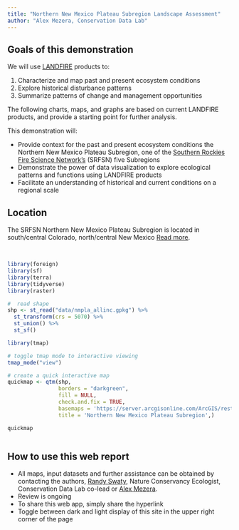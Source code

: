 ---
title: "Northern New Mexico Plateau Subregion Landscape Assessment"
author: "Alex Mezera, Conservation Data Lab"
---

## Goals of this demonstration

We will use [LANDFIRE](https://landfire.gov/){target="blank"} products to:

1. Characterize and map past and present ecosystem conditions
2. Explore historical disturbance patterns
3. Summarize patterns of change and management opportunities


The following charts, maps, and graphs are based on current LANDFIRE products, and provide a starting point for further analysis.

This demonstration will:

* Provide context for the past and present ecosystem conditions the Northern New Mexico Plateau Subregion, one of the [Southern Rockies Fire Science Network's](https://www.southernrockiesfirescience.org/){target="blank"} (SRFSN) five Subregions
* Demonstrate the power of data visualization to explore ecological patterns and functions using LANDFIRE products
* Facilitate an understanding of historical and current conditions on a regional scale

## Location

The SRFSN Northern New Mexico Plateau Subregion is located in south/central Colorado, north/central New Mexico [Read more](https://www.southernrockiesfirescience.org/wyoming-sagebrush/){target="blank"}. 


<br>

```{r libraries, message=FALSE, warning=FALSE, include=FALSE}

library(foreign)
library(sf)
library(terra)
library(tidyverse)
library(raster)


```


```{r read shapefile, message=FALSE, warning=FALSE, include=FALSE}
#  read shape
shp <- st_read("data/nmpla_allinc.gpkg") %>% 
  st_transform(crs = 5070) %>%
  st_union() %>%
  st_sf()
```

```{r locator map, message=FALSE, warning=FALSE, echo=FALSE}
library(tmap)

# toggle tmap mode to interactive viewing
tmap_mode("view")

# create a quick interactive map
quickmap <- qtm(shp, 
                borders = "darkgreen", 
                fill = NULL, 
                check.and.fix = TRUE, 
                basemaps = 'https://server.arcgisonline.com/ArcGIS/rest/services/World_Topo_Map/MapServer/tile/{z}/{y}/{x}',
                title = 'Northern New Mexico Plateau Subregion',)

quickmap



```

## How to use this web report

* All maps, input datasets and further assistance can be obtained by contacting the authors, [Randy Swaty](mailto:rswaty@tnc.org), Nature Conservancy Ecologist, Conservation Data Lab co-lead or [Alex Mezera](mailto:alex.mezera@gmail.com).
* Review is ongoing
* To share this web app, simply share the hyperlink
* Toggle between dark and light display of this site in the upper right corner of the page




